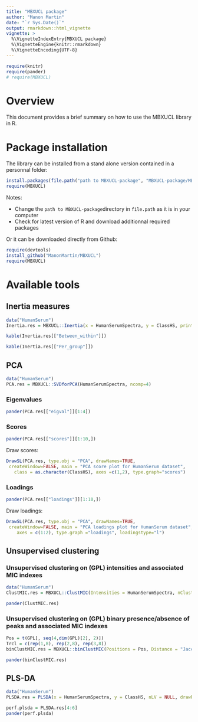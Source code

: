 ```yaml
---
title: "MBXUCL package"
author: "Manon Martin"
date: "`r Sys.Date()`"
output: rmarkdown::html_vignette
vignette: >
  %\VignetteIndexEntry{MBXUCL package}
  %\VignetteEngine{knitr::rmarkdown}
  %\VignetteEncoding{UTF-8}
---
```


```r
require(knitr)
require(pander)
# require(MBXUCL)

```

# Overview
This document provides a brief summary on how to use the MBXUCL library in R.

# Package installation

The library can be installed from a stand alone version contained in a personnal folder:
```r

install.packages(file.path("path to MBXUCL-package", "MBXUCL-package/MBXUCL"), repos = NULL, type="source")
require(MBXUCL)

```

Notes:

* Change the `path to MBXUCL-package`directory in `file.path` as it is in your computer
* Check for latest version of R and download additionnal required packages

Or it can be downloaded directly from Github:
```r
require(devtools)
install_github("ManonMartin/MBXUCL")
require(MBXUCL)

```




# Available tools

## Inertia measures

```r
data("HumanSerum")
Inertia.res = MBXUCL::Inertia(x = HumanSerumSpectra, y = ClassHS, print = TRUE)

kable(Inertia.res[["Between_within"]])

kable(Inertia.res[["Per_group"]])
```


## PCA
```r
data("HumanSerum")
PCA.res = MBXUCL::SVDforPCA(HumanSerumSpectra, ncomp=4)
```

### Eigenvalues

```r
pander(PCA.res[["eigval"]][1:4])
```

### Scores

```r
pander(PCA.res[["scores"]][1:10,])
```

Draw scores:

```r
DrawSL(PCA.res, type.obj = "PCA", drawNames=TRUE,
 createWindow=FALSE, main = "PCA score plot for HumanSerum dataset",
   class = as.character(ClassHS), axes =c(1,2), type.graph="scores")
```


### Loadings

```r
pander(PCA.res[["loadings"]][1:10,])
```

Draw loadings:
```r
DrawSL(PCA.res, type.obj = "PCA", drawNames=TRUE,
 createWindow=FALSE, main = "PCA loadings plot for HumanSerum dataset",
    axes = c(1:2), type.graph ="loadings", loadingstype="l")
```





## Unsupervised clustering


### Unsupervised clustering on (GPL) intensities and associated MIC indexes


```r
data("HumanSerum")
ClustMIC.res = MBXUCL::ClustMIC(Intensities = HumanSerumSpectra, nClust = 4, Trcl = ClassHS, Dendr = TRUE)

pander(ClustMIC.res)
```


### Unsupervised clustering on (GPL) binary presence/absence of peaks and associated MIC indexes


```r
Pos = t(GPL[, seq(4,dim(GPL)[2], 2)])
Trcl = c(rep(1,8), rep(2,8), rep(3,8))
binClustMIC.res = MBXUCL::binClustMIC(Positions = Pos, Distance = "Jaccard", nClust = 3, Trcl, Dendr = TRUE)

pander(binClustMIC.res)
```

## PLS-DA 

```r
data("HumanSerum")
PLSDA.res = PLSDA(x = HumanSerumSpectra, y = ClassHS, nLV = NULL, drawRMSEP = TRUE)

perf.plsda = PLSDA.res[4:6]
pander(perf.plsda)
```


